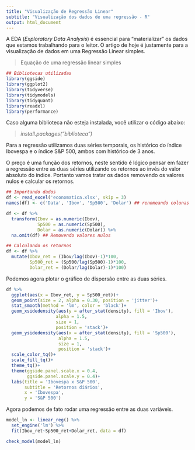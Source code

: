 ```yaml
---
title: "Visualização de Regressão Linear"
subtitle: "Visualização dos dados de uma regressão - R"
output: html_document
---
```


A EDA (*Exploratory Data Analysis*) é essencial para "materializar" os dados que estamos trabalhando para o leitor. O artigo de hoje é justamente para a visualização de dados em uma Regressão Linear simples.

> Equação de uma regressão linear simples

```r
## Bibliotecas utilizadas
library(ggside)
library(ggplot2)
library(tidyverse)
library(tidymodels)
library(tidyquant)
library(readxl)
library(performance)
```

Caso alguma biblioteca não esteja instalada, você utilizar o código abaixo:

> *install.packages("biblioteca")*

Para a regressão utilizamos duas séries temporais, os histórico do índice Ibovespa e o índice S&P 500, ambos com histórico de 3 anos.

O preço é uma função dos retornos, neste sentido é lógico pensar em fazer a regressão entre as duas séries utilizando os retornos ao invés do valor absoluto do índice. Portanto vamos tratar os dados removendo os valores nulos e calcular os retornos.

```r
## Importando dados
df <- read_excel('economatica.xlsx', skip = 3)
names(df) <- c('Data', 'Ibov', 'Sp500', 'Dolar') ## renomeando colunas

df <- df %>%
  transform(Ibov = as.numeric(Ibov),
            Sp500 = as.numeric(Sp500),
            Dolar = as.numeric(Dolar)) %>%
  na.omit(df) ## Removendo valores nulos

## Calculando os retornos
df <- df %>%
  mutate(Ibov_ret = (Ibov/lag(Ibov)-1)*100,
         Sp500_ret = (Sp500/lag(Sp500)-1)*100,
         Dolar_ret = (Dolar/lag(Dolar)-1)*100)
```

Podemos agora plotar o gráfico de dispersão entre as duas séries.

```r
df %>%
  ggplot(aes(x = Ibov_ret, y = Sp500_ret))+
  geom_point(size = 2, alpha = 0.30, position = 'jitter')+
  stat_smooth(method = 'lm', color = 'black')+
  geom_xsidedensity(aes(y = after_stat(density), fill = 'Ibov'),
                   alpha = 1.5,
                   size = 1,
                   position = 'stack')+
  geom_ysidedensity(aes(x = after_stat(density), fill = 'Sp500'),
                    alpha = 1.5,
                    size = 1,
                    position = 'stack')+
  scale_color_tq()+
  scale_fill_tq()+
  theme_tq()+
  theme(ggside.panel.scale.x = 0.4,
        ggside.panel.scale.y = 0.4)+
  labs(title = 'Ibovespa x S&P 500',
       subtitle = 'Retornos diários',
       x = 'Ibovespa',
       y = 'S&P 500')

```
Agora podemos de fato rodar uma regressão entre as duas variáveis.

```r
model_ln <- linear_reg() %>%
  set_engine('lm') %>%
  fit(Ibov_ret~Sp500_ret+Dolar_ret, data = df)

check_model(model_ln)
```
